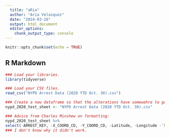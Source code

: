 ```yaml
---
  title: "aRia"
  author: "Aria Velasquez"
  date: "2024-03-26"
  output: html_document
  editor_options:
    chunk_output_type: console
---
```


```r
knitr::opts_chunk$set(echo = TRUE)
```

## R Markdown

```r
### Load your libraries.
library(tidyverse)
```
```r
### Load your CSV files.
read_csv("NYPD Arrest Data (2020 YTD Oct. 30).csv")
```
```r
### Create a new dataframe so that the alterations have somewehre to go.
nypd_2020_test_sheet <- "NYPD Arrest Data (2020 YTD Oct. 30).csv"
```
```r
### Advice from Charles Minshew on formatting:
nypd_2020_test_sheet %>%
select(-ARREST_KEY, -X_COORD_CD, -Y_COORD_CD, -Latitude, -Longitude -`New Georeferenced Column`)
### I don't know why it didn't work.
```



